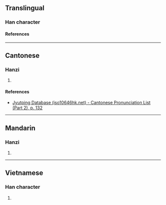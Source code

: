 {{character info/new}}
==Translingual==

===Han character===
{{Han char|rn=75|rad=木|as=12|sn=16|four=|canj=DMUA|ids=⿰木朁}}

====References====
{{Han ref|kx=0555.110|dkj=15595|dj=0944.040|hdz=21290.070|uh=6A6C}}

----

==Cantonese==

===Hanzi===
{{yue-hanzi|jyut=[[cim4]]|y=chim4}}

# {{defn|lang=yue|sort=木12}}

====References====
*[http://www.iso10646hk.net/jp/document/download.jsp Jyutping Database (iso10646hk.net) - Cantonese Pronunciation List (Part 2), p. 132]

----

==Mandarin==

===Hanzi===
{{cmn-hanzi|pin=[[qián]] ([[qian2]])|wg=ch'ien<sup>2</sup>}}

# {{defn|lang=cmn|sort=木12}}

----

==Vietnamese==

===Han character===
{{vi-readings|rs=木12|reading=trắm}}

# {{defn|lang=vi|sort=木12}}